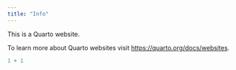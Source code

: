 ```yaml
---
title: "Info"
---
```


This is a Quarto website.

To learn more about Quarto websites visit <https://quarto.org/docs/websites>.

```r
1 + 1
```
